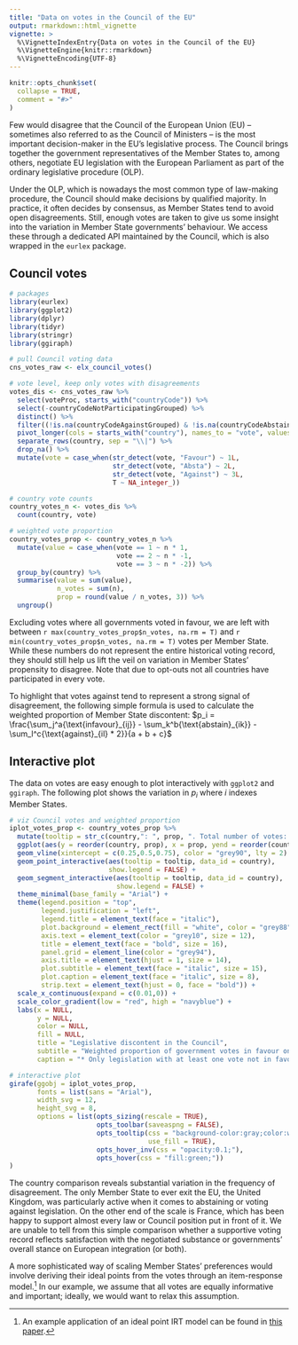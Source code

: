 ---
title: "Data on votes in the Council of the EU"
output: rmarkdown::html_vignette
vignette: >
  %\VignetteIndexEntry{Data on votes in the Council of the EU}
  %\VignetteEngine{knitr::rmarkdown}
  %\VignetteEncoding{UTF-8}
---

```{r, include = FALSE}
knitr::opts_chunk$set(
  collapse = TRUE,
  comment = "#>"
)
```

Few would disagree that the Council of the European Union (EU) -- sometimes also referred to as the Council of Ministers -- is the most important decision-maker in the EU's legislative process. The Council brings together the government representatives of the Member States to, among others, negotiate EU legislation with the European Parliament as part of the ordinary legislative procedure (OLP).

Under the OLP, which is nowadays the most common type of law-making procedure, the Council should make decisions by qualified majority. In practice, it often decides by consensus, as Member States tend to avoid open disagreements. Still, enough votes are taken to give us some insight into the variation in Member State governments' behaviour. We access these through a dedicated API maintained by the Council, which is also wrapped in the `eurlex` package.

## Council votes

```{r votingdata}
# packages
library(eurlex)
library(ggplot2)
library(dplyr)
library(tidyr)
library(stringr)
library(ggiraph)

# pull Council voting data
cns_votes_raw <- elx_council_votes()

# vote level, keep only votes with disagreements
votes_dis <- cns_votes_raw %>% 
  select(voteProc, starts_with("countryCode")) %>% 
  select(-countryCodeNotParticipatingGrouped) %>% 
  distinct() %>% 
  filter((!is.na(countryCodeAgainstGrouped) & !is.na(countryCodeAbstainedGrouped))) %>% 
  pivot_longer(cols = starts_with("country"), names_to = "vote", values_to = "country") %>% 
  separate_rows(country, sep = "\\|") %>% 
  drop_na() %>% 
  mutate(vote = case_when(str_detect(vote, "Favour") ~ 1L,
                          str_detect(vote, "Absta") ~ 2L,
                          str_detect(vote, "Against") ~ 3L,
                          T ~ NA_integer_))

# country vote counts
country_votes_n <- votes_dis %>% 
  count(country, vote)

# weighted vote proportion
country_votes_prop <- country_votes_n %>% 
  mutate(value = case_when(vote == 1 ~ n * 1,
                           vote == 2 ~ n * -1,
                           vote == 3 ~ n * -2)) %>% 
  group_by(country) %>% 
  summarise(value = sum(value),
            n_votes = sum(n),
            prop = round(value / n_votes, 3)) %>% 
  ungroup()

```

Excluding votes where all governments voted in favour, we are left with between ```r max(country_votes_prop$n_votes, na.rm = T)``` and ```r min(country_votes_prop$n_votes, na.rm = T)``` votes per Member State. While these numbers do not represent the entire historical voting record, they should still help us lift the veil on variation in Member States' propensity to disagree. Note that due to opt-outs not all countries have participated in every vote.

To highlight that votes against tend to represent a strong signal of disagreement, the following simple formula is used to calculate the weighted proportion of Member State discontent: $p_i = \frac{\sum_j^a{\text{infavour}_{ij}} - \sum_k^b{\text{abstain}_{ik}} - \sum_l^c{\text{against}_{il} * 2}}{a + b + c}$

## Interactive plot

The data on votes are easy enough to plot interactively with `ggplot2` and `ggiraph`. The following plot shows the variation in $p_i$ where $i$ indexes Member States.

```{r votesproportion}
# viz Council votes and weighted proportion
iplot_votes_prop <- country_votes_prop %>% 
  mutate(tooltip = str_c(country,": ", prop, ". Total number of votes: ", n_votes)) %>% 
  ggplot(aes(y = reorder(country, prop), x = prop, yend = reorder(country, prop), xend = 0, color = prop)) + 
  geom_vline(xintercept = c(0.25,0.5,0.75), color = "grey90", lty = 2) +
  geom_point_interactive(aes(tooltip = tooltip, data_id = country),
                         show.legend = FALSE) +
  geom_segment_interactive(aes(tooltip = tooltip, data_id = country),
                           show.legend = FALSE) +
  theme_minimal(base_family = "Arial") +
  theme(legend.position = "top",
        legend.justification = "left",
        legend.title = element_text(face = "italic"),
        plot.background = element_rect(fill = "white", color = "grey88"),
        axis.text = element_text(color = "grey10", size = 12),
        title = element_text(face = "bold", size = 16),
        panel.grid = element_line(color = "grey94"),
        axis.title = element_text(hjust = 1, size = 14),
        plot.subtitle = element_text(face = "italic", size = 15),
        plot.caption = element_text(face = "italic", size = 8),
        strip.text = element_text(hjust = 0, face = "bold")) +
  scale_x_continuous(expand = c(0.01,0)) +
  scale_color_gradient(low = "red", high = "navyblue") +
  labs(x = NULL,
       y = NULL,
       color = NULL,
       fill = NULL,
       title = "Legislative discontent in the Council",
       subtitle = "Weighted proportion of government votes in favour on contested legislation*",
       caption = "* Only legislation with at least one vote not in favour; abstentions (x1) and votes against (x2) are subtracted from votes in favour")

# interactive plot
girafe(ggobj = iplot_votes_prop,
       fonts = list(sans = "Arial"),
       width_svg = 12,
       height_svg = 8,
       options = list(opts_sizing(rescale = TRUE),
                      opts_toolbar(saveaspng = FALSE),
                      opts_tooltip(css = "background-color:gray;color:white;font-style:italic;padding:9px;border-radius:5px;font-size:15px;",
                                   use_fill = TRUE),
                      opts_hover_inv(css = "opacity:0.1;"),
                      opts_hover(css = "fill:green;"))
)

```

The country comparison reveals substantial variation in the frequency of disagreement. The only Member State to ever exit the EU, the United Kingdom, was particularly active when it comes to abstaining or voting against legislation. On the other end of the scale is France, which has been happy to support almost every law or Council position put in front of it. We are unable to tell from this simple comparison whether a supportive voting record reflects satisfaction with the negotiated substance or governments' overall stance on European integration (or both).

A more sophisticated way of scaling Member States' preferences would involve deriving their ideal points from the votes through an item-response model.^[An example application of an ideal point IRT model can be found in [this paper](https://journals.sagepub.com/doi/full/10.1177/1465116520967414).] In our example, we assume that all votes are equally informative and important; ideally, we would want to relax this assumption.
